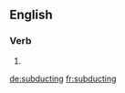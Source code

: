 ==English==

===Verb===
{{head|en}}

# {{present participle of|subduct|lang=en}}

[[de:subducting]]
[[fr:subducting]]